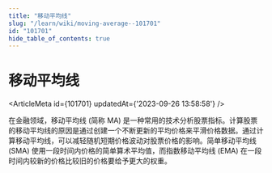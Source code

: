 ```yaml
---
title: "移动平均线"
slug: "/learn/wiki/moving-average--101701"
id: "101701"
hide_table_of_contents: true
---
```



# 移动平均线

<ArticleMeta id={101701} updatedAt={'2023-09-26 13:58:58'} />
<div className='border-solid border-b border-t-0 my-4 border-[var(--ifm-color-gray-300)]' />

在金融领域，移动平均线 (简称 MA) 是一种常用的技术分析股票指标。计算股票的移动平均线的原因是通过创建一个不断更新的平均价格来平滑价格数据。通过计算移动平均线，可以减轻随机短期价格波动对股票价格的影响。简单移动平均线 (SMA) 使用一段时间内价格的简单算术平均值，而指数移动平均线 (EMA) 在一段时间内较新的价格比较旧的价格要给予更大的权重。
